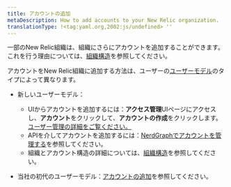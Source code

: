 ```yaml
---
title: アカウントの追加
metaDescription: How to add accounts to your New Relic organization.
translationType: !<tag:yaml.org,2002:js/undefined> ''
---
```


一部のNew Relic組織は、組織にさらにアカウントを追加することができます。これを行う理由については、[組織構造](/docs/accounts/accounts-billing/account-structure/new-relic-account-structure)を参照してください。

アカウントをNew Relic組織に追加する方法は、ユーザーの[ユーザーモデル](/docs/accounts/original-accounts-billing/original-product-based-pricing/overview-user-models)のタイプによって異なります。

* 新しいユーザーモデル：

  * UIからアカウントを追加するには：**アクセス管理**UI‭ページにアクセスし、**アカウント**をクリックして、**アカウントの作成**をクリックします。[ユーザー管理の詳細をご覧ください。](/docs/accounts/accounts-billing/new-relic-one-user-management/user-management-ui-and-tasks#where)
  * APIを介してアカウントを追加するには：[NerdGraphでアカウントを管理する](/docs/apis/nerdgraph/examples/manage-accounts-nerdgraph)を参照してください。
  * 組織とアカウント構造の詳細については、[組織構造](/docs/accounts/accounts-billing/account-structure/new-relic-account-structure)を参照してください。

* 当社の初代のユーザーモデル：[アカウントの追加](/docs/accounts/original-accounts-billing/original-users-roles/parent-child-account-structure/#creating)を参照してください。
